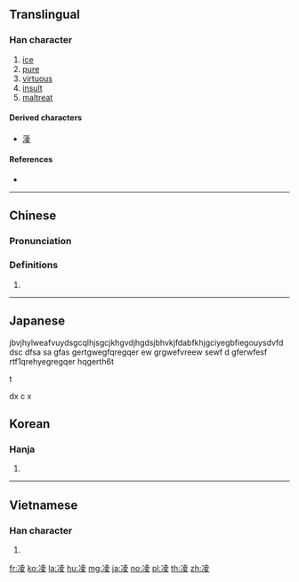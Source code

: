 {{also|淩}}
==Translingual==

===Han character===
{{Han char|rn=15|rad=冫|as=08|sn=10|four=34147|canj=IMGCE|ids=⿰冫夌}}

# [[ice]]
# [[pure]]
# [[virtuous]]
# [[insult]]
# [[maltreat]]

====Derived characters====
* [[蓤]]

====References====
* {{Han ref|kx=0132.450|dkj=01669|dj=0297.010|hdz=10298.030|uh=51CC|ud=20940|bh=ADE2|bd=44514}}

----

==Chinese==
{{zh-forms}}

===Pronunciation===
{{zh-pron
|m=líng
|c=ling4
|h=pfs=
|md=
|mn=
|w=
|mc=y
|oc=y
|cat=
}}

===Definitions===
{{zh-hanzi}}

# {{rfdef|lang=zh}}

----

==Japanese==

jbvjhylweafvuydsgcqlhjsgcjkhgvdjhgdsjbhvkjfdabfkhjgciyegbfiegouysdvfd
dsc
dfsa
sa
gfas
gertgwegfqregqer
ew
grgwefvreew
sewf
d
gferwfesf
rtf1qrehyegregqer
hqgerth6t


t



dx c
x

==Korean==

===Hanja===
{{ko-hanja|hangeul=[[릉]]|rv=reung|mr=rŭng}}

# {{defn|lang=ko|sort=冫08}}

----

==Vietnamese==

===Han character===
{{vi-hantu|[[lăng]], [[lăn]], [[lâng]], [[lừng]], [[rưng]], [[dưng]]|rs=冫08}}

# {{defn|lang=vi}}

[[fr:凌]]
[[ko:凌]]
[[la:凌]]
[[hu:凌]]
[[mg:凌]]
[[ja:凌]]
[[no:凌]]
[[pl:凌]]
[[th:凌]]
[[zh:凌]]